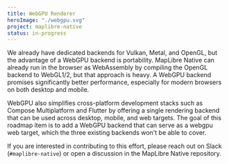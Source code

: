 ```yaml
---
title: WebGPU Renderer
heroImage: "./webgpu.svg"
project: maplibre-native
status: in-progress
---
```


We already have dedicated backends for Vulkan, Metal, and OpenGL, but the advantage of a WebGPU backend is portability. MapLibre Native can already run in the browser as WebAssembly by compiling the OpenGL backend to WebGL1/2, but that approach is heavy. A WebGPU backend promises significantly better performance, especially for modern browsers on both desktop and mobile.

WebGPU also simplifies cross-platform development stacks such as Compose Multiplatform and Flutter by offering a single rendering backend that can be used across desktop, mobile, and web targets. The goal of this roadmap item is to add a WebGPU backend that can serve as a webgpu web target, which the three existing backends won't be able to cover.

If you are interested in contributing to this effort, please reach out on Slack (`#maplibre-native`) or open a discussion in the MapLibre Native repository.
